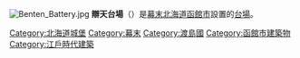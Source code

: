 {{Unreferenced|time=2016-07-24T12:14:21+00:00}}
[[File:Benten_Battery.jpg|thumb]]
'''辯天台場'''（{{jpn|j=弁天台場|hg=べんてんだいば}}）是[[幕末|幕末]][[北海道|北海道]][[函館市|函館市]]設置的[[台場|台場]]。
{{DEFAULTSORT:Benten Daiba}}
[[Category:北海道城堡|Category:北海道城堡]]
[[Category:幕末|Category:幕末]]
[[Category:渡島國|Category:渡島國]]
[[Category:函館市建築物|Category:函館市建築物]]
[[Category:江戶時代建築|Category:江戶時代建築]]